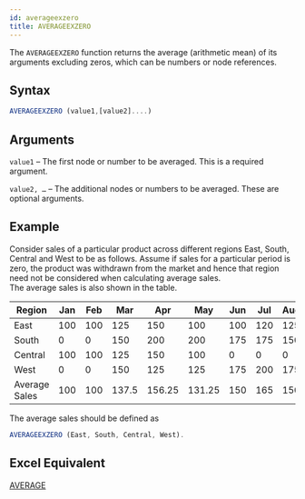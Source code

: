 ```yaml
---
id: averageexzero
title: AVERAGEEXZERO
---
```

The `AVERAGEEXZERO` function returns the average (arithmetic mean) of its arguments excluding zeros, which can be numbers or node references.

## Syntax
```javascript
AVERAGEEXZERO (value1,[value2]....)
```
## Arguments
`value1` – The first node or number to be averaged. This is a required argument.

`value2, …`  – The additional nodes or numbers to be averaged. These are optional arguments.

## Example
Consider sales of a particular product across different regions East, South, Central and West to be as follows. 
Assume if sales for a particular period is zero, the product was withdrawn from the market and hence that region need not be considered when calculating average sales.  
The average sales is also shown in the table. 

| Region        | Jan | Feb | Mar   | Apr    | May    | Jun | Jul | Aug | Sep    | Oct | Nov   | Dec |
|---------------|-----|-----|-------|--------|--------|-----|-----|-----|--------|-----|-------|-----|
| East          | 100 | 100 | 125   | 150    | 100    | 100 | 120 | 125 | 0      | 0   | 0     | 0   |
| South         | 0   | 0   | 150   | 200    | 200    | 175 | 175 | 150 | 150    | 125 | 125   | 175 |
| Central       | 100 | 100 | 125   | 150    | 100    | 0   | 0   | 0   | 150    | 200 | 200   | 175 |
| West          | 0   | 0   | 150   | 125    | 125    | 175 | 200 | 175 | 175    | 125 | 0     | 0   |
| Average Sales | 100 | 100 | 137.5 | 156.25 | 131.25 | 150 | 165 | 150 | 156.33 | 150 | 162.5 | 175 |

The average sales should be defined as 
```javascript
AVERAGEEXZERO (East, South, Central, West).
```
## Excel Equivalent
[AVERAGE](https://support.office.com/en-us/article/AVERAGE-function-047BAC88-D466-426C-A32B-8F33EB960CF6)
